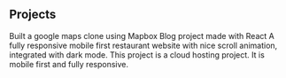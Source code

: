 ## Projects 


<ProjectCard title="Google Maps clone" link="https://github.com/S-Solomon/googlemapsclone" bg="linear-gradient(to right, #de6161 0%, #2657eb 100%)">
Built a google maps clone using Mapbox
</ProjectCard>

<ProjectCard title="React Dojo" link="https://github.com/S-Solomon/react-dojo" bg="linear-gradient(to right, #FFAFBD 0%, #ffe000 100%)">
Blog project made with React
</ProjectCard>

<ProjectCard title="Tasty Restaurant" link="https://tastysite.netlify.app/" bg="linear-gradient(to right, #BA8B02 0%, #181818 100%)">
A fully responsive mobile first restaurant website with nice scroll animation, integrated with dark mode.
</ProjectCard>

<ProjectCard title="Loruki Cloud Hosting" link="https://lorukicloudsite.netlify.app/" bg="linear-gradient(to right, #13547a 0%, #80d0c7 100%)">
This project is a cloud hosting project. It is mobile first and fully responsive.
</ProjectCard>
